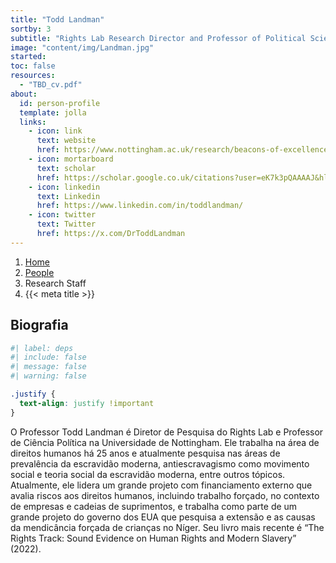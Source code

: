 ```yaml
---
title: "Todd Landman"
sortby: 3
subtitle: "Rights Lab Research Director and Professor of Political Science"
image: "content/img/Landman.jpg"
started: 
toc: false
resources: 
  - "TBD_cv.pdf"
about:
  id: person-profile
  template: jolla
  links:
    - icon: link
      text: website
      href: https://www.nottingham.ac.uk/research/beacons-of-excellence/rights-lab/our-team/todd-landman/index.aspx
    - icon: mortarboard
      text: scholar
      href: https://scholar.google.co.uk/citations?user=eK7k3pQAAAAJ&hl=en
    - icon: linkedin
      text: Linkedin
      href: https://www.linkedin.com/in/toddlandman/
    - icon: twitter
      text: Twitter
      href: https://x.com/DrToddLandman     
---
```


```{=html}
<nav aria-label="breadcrumb">
  <ol class="breadcrumb">
    <li class="breadcrumb-item"><a href="../../index.html">Home</a></li>
    <li class="breadcrumb-item"><a href="../../people.html">People</a></li>
    <li class="breadcrumb-item active">Research Staff</li>
    <li class="breadcrumb-item active" aria-current="page">{{< meta title >}}</li>
  </ol>
</nav>
```

:::{#person-profile}
:::

## Biografia

```r
#| label: deps
#| include: false
#| message: false
#| warning: false

```

```css
.justify {
  text-align: justify !important
}
```

::: {.justify}

O Professor Todd Landman é Diretor de Pesquisa do Rights Lab e Professor de Ciência Política na Universidade de Nottingham. Ele trabalha na área de direitos humanos há 25 anos e atualmente pesquisa nas áreas de prevalência da escravidão moderna, antiescravagismo como movimento social e teoria social da escravidão moderna, entre outros tópicos. Atualmente, ele lidera um grande projeto com financiamento externo que avalia riscos aos direitos humanos, incluindo trabalho forçado, no contexto de empresas e cadeias de suprimentos, e trabalha como parte de um grande projeto do governo dos EUA que pesquisa a extensão e as causas da mendicância forçada de crianças no Níger. Seu livro mais recente é "The Rights Track: Sound Evidence on Human Rights and Modern Slavery" (2022).

:::

